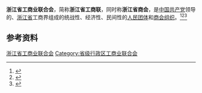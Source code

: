 {{Infobox PRCG
|color     = #828281
|机构名称 = 浙江省工商业联合会
|机构名称2 = 浙江省商会
|对国外称 = 
|加挂牌子 = 
|合署办公 = 
|中共合署办公 = 
|人员名称 = 
|人员链接 = 
|届数     = 
|任期始   = 
|任期终   = 
|职位1    = 
|人员1    = 
|衔级1    = 
|职位2    = 
|职数2    = 
|人员2    = 
|人数2    = 
|上级机构 = [[中华全国工商业联合会|中华全国工商业联合会]]
|中共上级 = [[中国共产党浙江省委员会|中国共产党浙江省委员会]]
|中共本级 = 中国共产党浙江省工商业联合会党组
|本级纪检监察 = 
|机构类型 = [[人民团体|人民团体]]、[[商会组织|商会组织]]
|行政级别 = 正地厅级
|授权法源 = 
|组织法规 = 中国工商业联合会章程
|职能     = 
|职责     = 
|权限     = 
|电话     = 
|官网     = 
|场所1    = 
|地址1    =
|邮址1    =
|邮编1    = 
|电话1    = 
|交通1    =
|官网1    =
|被接替者 =
|时期1    =
|机构1    =
|接替者   =
}}
'''浙江省工商业联合会'''，简称'''浙江省工商联'''，同时称'''浙江省商会'''，是[[中国共产党|中国共产党]]领导的、[[浙江省|浙江省]]工商界组成的统战性、经济性、民间性的[[人民团体|人民团体]]和[[商会组织|商会组织]]。<ref>{{Cite book|title=毛泽东经济思想大辞典|author=顾龙生主编; 乔东光, 张胜彬副主编|publisher=辽宁人民出版社|year=1993|isbn=|location=沈阳|pages=}}</ref><ref>{{Cite book|title=新语词大词典|author=韩明安主编|publisher=黑龙江人民出版社|year=1991|isbn=|location=哈尔滨|pages=}}</ref><ref>{{Cite web|title=工商联统战性、经济性、民间性提法的由来|url=http://www.zytzb.gov.cn/tzgs/299392.jhtml|accessdate=2020-08-23|work=中共中央统一战线工作部|archive-date=2020-10-20|archive-url=https://web.archive.org/web/20201020035959/http://www.zytzb.gov.cn/tzgs/299392.jhtml|dead-url=yes}}</ref>

== 参考资料 ==
{{reflist}}

{{中华人民共和国各省级行政区|工商业联合会}}

[[Category:浙江省工商业联合会|]]
[[Category:省级行政区工商业联合会|Category:省级行政区工商业联合会]]
